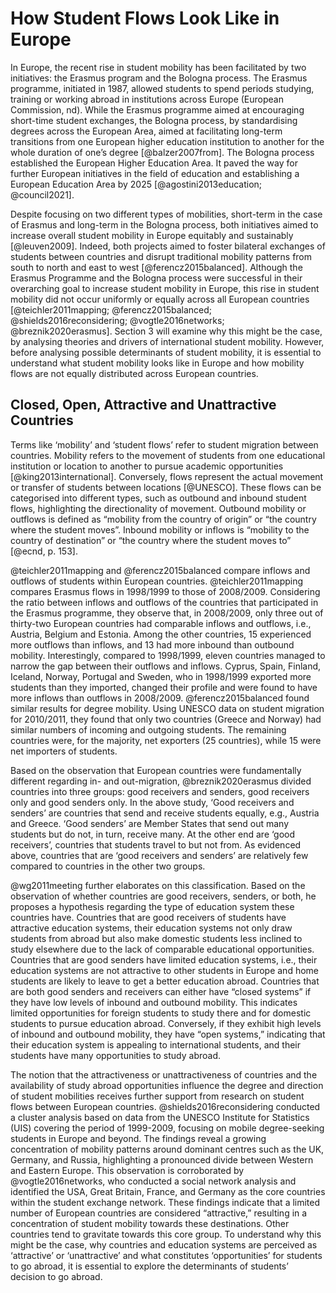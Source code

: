 # How Student Flows Look Like in Europe {#sec:flows}

In Europe, the recent rise in student mobility has been facilitated by two initiatives: the Erasmus program and the Bologna process. The Erasmus programme, initiated in 1987, allowed students to spend periods studying, training or working abroad in institutions across Europe (European Commission, nd). While the Erasmus programme aimed at encouraging short-time student exchanges, the Bologna process, by standardising degrees across the European Area, aimed at facilitating long-term transitions from one European higher education institution to another for the whole duration of one’s degree [@balzer2007from].  The Bologna process established the European Higher Education Area. It paved the way for further European initiatives in the field of education and establishing a European Education Area by 2025 [@agostini2013education; @council2021].

Despite focusing on two different types of mobilities, short-term in the case of Erasmus and long-term in the Bologna process, both initiatives aimed to increase overall student mobility in Europe equitably and sustainably [@leuven2009]. Indeed, both projects aimed to foster bilateral exchanges of students between countries and disrupt traditional mobility patterns from south to north and east to west [@ferencz2015balanced]. Although the Erasmus Programme and the Bologna process were successful in their overarching goal to increase student mobility in Europe, this rise in student mobility did not occur uniformly or equally across all European countries [@teichler2011mapping; @ferencz2015balanced; @shields2016reconsidering; @vogtle2016networks; @breznik2020erasmus]. Section 3 will examine why this might be the case, by analysing theories and drivers of international student mobility. However, before analysing possible determinants of student mobility, it is essential to understand what student mobility looks like in Europe and how mobility flows are not equally distributed across European countries.

## Closed, Open, Attractive and Unattractive Countries

Terms like ‘mobility’ and ‘student flows’ refer to student migration between countries. Mobility refers to the movement of students from one educational institution or location to another to pursue academic opportunities [@king2013international]. Conversely, flows represent the actual movement or transfer of students between locations [@UNESCO]. These flows can be categorised into different types, such as outbound and inbound student flows, highlighting the directionality of movement. Outbound mobility or outflows is defined as “mobility from the country of origin” or “the country where the student moves”. Inbound mobility or inflows is “mobility to the country of destination” or “the country where the student moves to” [@ecnd, p. 153].

@teichler2011mapping and @ferencz2015balanced compare inflows and outflows of students within European countries. @teichler2011mapping compares Erasmus flows in 1998/1999 to those of 2008/2009. Considering the ratio between inflows and outflows of the countries that participated in the Erasmus programme, they observe that, in 2008/2009, only three out of thirty-two European countries had comparable inflows and outflows, i.e., Austria, Belgium and Estonia. Among the other countries, 15 experienced more outflows than inflows, and 13 had more inbound than outbound mobility. Interestingly, compared to 1998/1999, eleven countries managed to narrow the gap between their outflows and inflows. Cyprus, Spain, Finland, Iceland, Norway, Portugal and Sweden, who in 1998/1999 exported more students than they imported, changed their profile and were found to have more inflows than outflows in 2008/2009. @ferencz2015balanced found similar results for degree mobility. Using UNESCO data on student migration for 2010/2011, they found that only two countries (Greece and Norway) had similar numbers of incoming and outgoing students. The remaining countries were, for the majority, net exporters (25 countries), while 15 were net importers of students. 

Based on the observation that European countries were fundamentally different regarding in- and out-migration, @breznik2020erasmus divided countries into three groups: good receivers and senders, good receivers only and good senders only. In the above study, ‘Good receivers and senders’ are countries that send and receive students equally, e.g., Austria and Greece. ‘Good senders’ are Member States that send out many students but do not, in turn, receive many. At the other end are ‘good receivers’, countries that students travel to but not from. As evidenced above, countries that are ‘good receivers and senders’ are relatively few compared to countries in the other two groups. 

<!--TODO: Reis-->

@wg2011meeting further elaborates on this classification. Based on the observation of whether countries are good receivers, senders, or both, he proposes a hypothesis regarding the type of education system these countries have. Countries that are good receivers of students have attractive education systems, their education systems not only draw students from abroad but also make domestic students less inclined to study elsewhere due to the lack of comparable educational opportunities. Countries that are good senders have limited education systems, i.e., their education systems are not attractive to other students in Europe and home students are likely to leave to get a better education abroad. Countries that are both good senders and receivers can either have "closed systems" if they have low levels of inbound and outbound mobility. This indicates limited opportunities for foreign students to study there and for domestic students to pursue education abroad. Conversely, if they exhibit high levels of inbound and outbound mobility, they have "open systems," indicating that their education system is appealing to international students, and their students have many opportunities to study abroad. 

The notion that the attractiveness or unattractiveness of countries and the availability of study abroad opportunities influence the degree and direction of student mobilities receives further support from research on student flows between European countries. @shields2016reconsidering conducted a cluster analysis based on data from the UNESCO Institute for Statistics (UIS) covering the period of 1999-2009, focusing on mobile degree-seeking students in Europe and beyond. The findings reveal a growing concentration of mobility patterns around dominant centres such as the UK, Germany, and Russia, highlighting a pronounced divide between Western and Eastern Europe. This observation is corroborated by @vogtle2016networks, who conducted a social network analysis and identified the USA, Great Britain, France, and Germany as the core countries within the student exchange network. These findings indicate that a limited number of European countries are considered "attractive," resulting in a concentration of student mobility towards these destinations. Other countries tend to gravitate towards this core group. To understand why this might be the case, why countries and education systems are perceived as 'attractive’ or ‘unattractive’ and what constitutes ‘opportunities’ for students to go abroad, it is essential to explore the determinants of students’ decision to go abroad.
